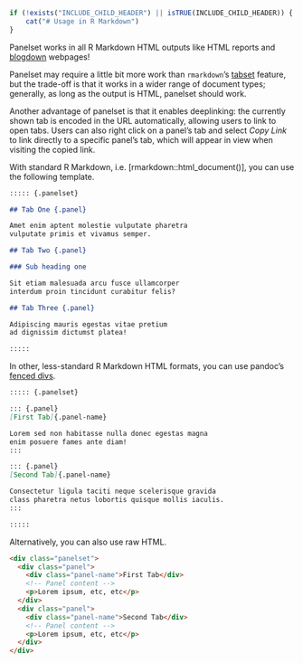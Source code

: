 ```r
if (!exists("INCLUDE_CHILD_HEADER") || isTRUE(INCLUDE_CHILD_HEADER)) {
	cat("# Usage in R Markdown")
}
```

[blogdown]: https://bookdown.org/yihui/blogdown/

Panelset works in all R Markdown HTML outputs
like HTML reports and [blogdown] webpages!

Panelset may require a little bit more work than 
`rmarkdown`'s [tabset](https://bookdown.org/yihui/rmarkdown-cookbook/html-tabs.html) feature,
but the trade-off is that it works in a wider range of document types;
generally, as long as the output is HTML, panelset should work.

Another advantage of panelset is that it enables deeplinking:
the currently shown tab is encoded in the URL automatically,
allowing users to link to open tabs.
Users can also right click on a panel's tab
and select _Copy Link_ to link directly to a specific panel's tab,
which will appear in view when visiting the copied link.

With standard R Markdown, i.e. [rmarkdown::html_document()], 
you can use the following template.

```markdown
::::: {.panelset}

## Tab One {.panel}

Amet enim aptent molestie vulputate pharetra
vulputate primis et vivamus semper.

## Tab Two {.panel}

### Sub heading one

Sit etiam malesuada arcu fusce ullamcorper
interdum proin tincidunt curabitur felis?

## Tab Three {.panel}

Adipiscing mauris egestas vitae pretium 
ad dignissim dictumst platea!

:::::
```

In other, 
less-standard R Markdown HTML formats,
you can use pandoc's [fenced divs](https://pandoc.org/MANUAL.html#extension-fenced_divs).

````markdown
::::: {.panelset}

::: {.panel}
[First Tab]{.panel-name}

Lorem sed non habitasse nulla donec egestas magna
enim posuere fames ante diam!
:::

::: {.panel}
[Second Tab]{.panel-name}

Consectetur ligula taciti neque scelerisque gravida
class pharetra netus lobortis quisque mollis iaculis.
:::

:::::
````

Alternatively, you can also use raw HTML.

````html
<div class="panelset">
  <div class="panel">
    <div class="panel-name">First Tab</div>
    <!-- Panel content -->
    <p>Lorem ipsum, etc, etc</p>
  </div>
  <div class="panel">
    <div class="panel-name">Second Tab</div>
    <!-- Panel content -->
    <p>Lorem ipsum, etc, etc</p>
  </div>
</div>
````

